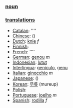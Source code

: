 === [[noun]] ===

=== [[translation]]s ===

*[[Catalan]]: [[]] ''''
*[[Chinese]]: [[]] ()
*[[Dutch]]: [[knie]] ''f''
*[[Finnish]]: [[]]
*[[French]]: [[]] ''''
*[[German]]: [[genou]] ''m''
*[[Indonesian]]: [[lutut]]
*[[Interlingua]]: [[geniculo]], [[genu]]
*[[Italian]]: [[ginocchio]] ''m''
*[[Japanese]]: [[]] ()
*[[Korean]]: [[무릎]] (mureup)
*[[Polish]]: [[]]
*[[Portuguese]]: [[joelho]] ''m''
*[[Spanish]]: [[rodilla]] ''f''